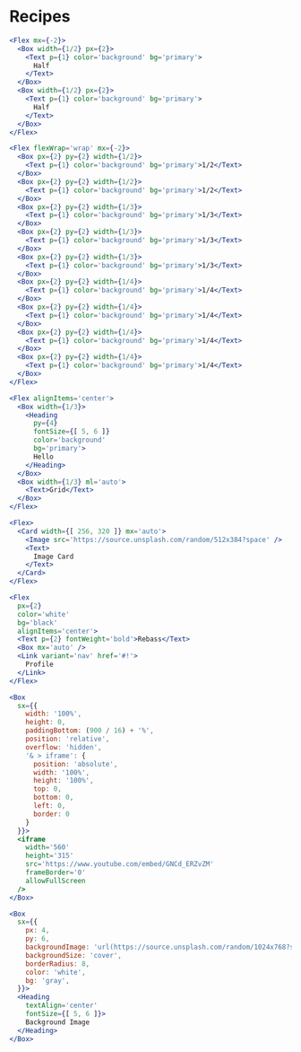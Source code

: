 

# Recipes

```jsx live=true
<Flex mx={-2}>
  <Box width={1/2} px={2}>
    <Text p={1} color='background' bg='primary'>
      Half
    </Text>
  </Box>
  <Box width={1/2} px={2}>
    <Text p={1} color='background' bg='primary'>
      Half
    </Text>
  </Box>
</Flex>
```

```jsx live=true
<Flex flexWrap='wrap' mx={-2}>
  <Box px={2} py={2} width={1/2}>
    <Text p={1} color='background' bg='primary'>1/2</Text>
  </Box>
  <Box px={2} py={2} width={1/2}>
    <Text p={1} color='background' bg='primary'>1/2</Text>
  </Box>
  <Box px={2} py={2} width={1/3}>
    <Text p={1} color='background' bg='primary'>1/3</Text>
  </Box>
  <Box px={2} py={2} width={1/3}>
    <Text p={1} color='background' bg='primary'>1/3</Text>
  </Box>
  <Box px={2} py={2} width={1/3}>
    <Text p={1} color='background' bg='primary'>1/3</Text>
  </Box>
  <Box px={2} py={2} width={1/4}>
    <Text p={1} color='background' bg='primary'>1/4</Text>
  </Box>
  <Box px={2} py={2} width={1/4}>
    <Text p={1} color='background' bg='primary'>1/4</Text>
  </Box>
  <Box px={2} py={2} width={1/4}>
    <Text p={1} color='background' bg='primary'>1/4</Text>
  </Box>
  <Box px={2} py={2} width={1/4}>
    <Text p={1} color='background' bg='primary'>1/4</Text>
  </Box>
</Flex>
```

```jsx live=true
<Flex alignItems='center'>
  <Box width={1/3}>
    <Heading
      py={4}
      fontSize={[ 5, 6 ]}
      color='background'
      bg='primary'>
      Hello
    </Heading>
  </Box>
  <Box width={1/3} ml='auto'>
    <Text>Grid</Text>
  </Box>
</Flex>
```

```jsx live=true
<Flex>
  <Card width={[ 256, 320 ]} mx='auto'>
    <Image src='https://source.unsplash.com/random/512x384?space' />
    <Text>
      Image Card
    </Text>
  </Card>
</Flex>
```

```jsx live=true
<Flex
  px={2}
  color='white'
  bg='black'
  alignItems='center'>
  <Text p={2} fontWeight='bold'>Rebass</Text>
  <Box mx='auto' />
  <Link variant='nav' href='#!'>
    Profile
  </Link>
</Flex>
```

```jsx live=true
<Box
  sx={{
    width: '100%',
    height: 0,
    paddingBottom: (900 / 16) + '%',
    position: 'relative',
    overflow: 'hidden',
    '& > iframe': {
      position: 'absolute',
      width: '100%',
      height: '100%',
      top: 0,
      bottom: 0,
      left: 0,
      border: 0
    }
  }}>
  <iframe
    width='560'
    height='315'
    src='https://www.youtube.com/embed/GNCd_ERZvZM'
    frameBorder='0'
    allowFullScreen
  />
</Box>
```

```jsx live=true
<Box
  sx={{
    px: 4,
    py: 6,
    backgroundImage: 'url(https://source.unsplash.com/random/1024x768?sky)',
    backgroundSize: 'cover',
    borderRadius: 8,
    color: 'white',
    bg: 'gray',
  }}>
  <Heading
    textAlign='center'
    fontSize={[ 5, 6 ]}>
    Background Image
  </Heading>
</Box>
```
